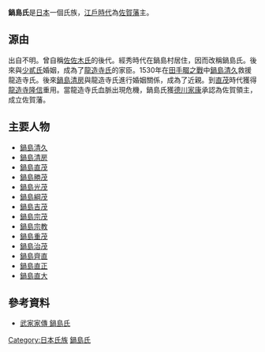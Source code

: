 {{日本氏族
|家名=鍋島氏
|家紋=Japanese_Crest_daki_Gyouyou.svg
|家紋名称=鍋島杏葉
|本姓=[[宇多源氏|宇多源氏]][[佐佐木氏|佐佐木族]]
|家祖=[[長岡經秀|長岡經秀]]
|種別=武家
|出身地=[[肥前国|肥前国]]鍋島村
|人物=[[鍋島直茂|鍋島直茂]]<br />[[鍋島直正|鍋島直正]]
|支流=[[小城藩|小城藩]]家<br />[[蓮池藩|蓮池藩]]家<br />[[鹿島藩|鹿島藩]]家<br />餅之木家
}}
{{japanese|japanese=鍋島氏|kana=なべしまし|romaji=Nabeshima-shi}}

'''鍋島氏'''是[[日本|日本]]一個氏族，[[江戶時代|江戶時代]]為[[佐賀藩|佐賀藩]]主。

==源由==
出自不明。曾自稱[[佐佐木氏|佐佐木氏]]的後代。經秀時代在鍋島村居住，因而改稱鍋島氏。後來與[[少貳氏|少貳氏]]婚姻，成為了[[龍造寺氏|龍造寺氏]]的家臣。1530年在[[田手畷之戰|田手畷之戰]]中[[鍋島清久|鍋島清久]]救援龍造寺氏。後來[[鍋島清房|鍋島清房]]與龍造寺氏進行婚姻關係，成為了近親。到[[鍋島直茂|直茂]]時代獲得[[龍造寺隆信|龍造寺隆信]]重用。當龍造寺氏血脈出現危機，鍋島氏獲[[德川家康|德川家康]]承認為佐賀領主，成立佐賀藩。

==主要人物==
*[[鍋島清久|鍋島清久]]
*[[鍋島清房|鍋島清房]]
*[[鍋島直茂|鍋島直茂]]
*[[鍋島勝茂|鍋島勝茂]]
*[[鍋島光茂|鍋島光茂]]
*[[鍋島綱茂|鍋島綱茂]]
*[[鍋島吉茂|鍋島吉茂]]
*[[鍋島宗茂|鍋島宗茂]]
*[[鍋島宗教|鍋島宗教]]
*[[鍋島重茂|鍋島重茂]]
*[[鍋島治茂|鍋島治茂]]
*[[鍋島齊直|鍋島齊直]]
*[[鍋島直正|鍋島直正]]
*[[鍋島直大|鍋島直大]]

==參考資料==
*[http://www2.harimaya.com/sengoku/html/nabesima.html 武家家傳 鍋島氏] {{Wayback|url=http://www2.harimaya.com/sengoku/html/nabesima.html |date=20201103225934 }}

{{DEFAULTSORT:Nabeshima-shi}}

[[Category:日本氏族|Category:日本氏族]]
[[Category:鍋島氏|]]